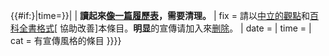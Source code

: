 <!--{{Template error}}判断-->{{#if:{{Template_error|date={{{date|{{{2|}}}}}}|time={{{time|<noinclude>1976-09-09</noinclude>}}}}}|{{Template_error|template_name=Like-resume|other_parameter=none|date={{{date|}}}|time={{{time|<noinclude>1976-09-09</noinclude>}}}}}
|<!-- {{Like resume}} 开始 -->{{Ambox
| name  = Like-resume
| subst = <includeonly>{{subst:</includeonly><includeonly>substcheck}}</includeonly>
| type = style
|image=[[File:Edit-clear.svg|50px|]]
| issue = {{#if:{{{1|}}}|此有關{{{1|}}}的傳記條目|此条目}}'''讀起來[[WP:COI|像一篇履歷表]]，需要清理。'''
| fix = 請以[[WP:NPOV|中立的觀點]]和[[WP:MOSBIO|百科全書格式]][{{fullurl:{{FULLPAGENAME}}|action=edit}} 協助改善]本條目。'''明显'''的宣傳请加入{{tlx|Delete|G11}}來[[Wikipedia:快速删除的标准|删除]]。
| date = {{{date|}}}
| time = {{{time|}}}
| cat = 有宣傳風格的條目
}}}}<!--{{Like resume}} 結束--><noinclude>
{{documentation}}
</noinclude>